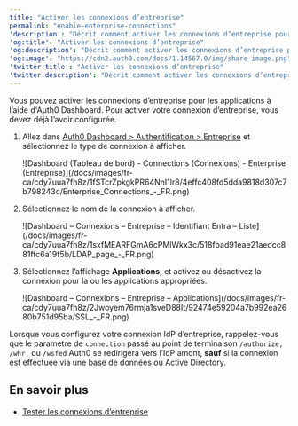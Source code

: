 ```yaml
---
title: "Activer les connexions d’entreprise"
permalink: "enable-enterprise-connections"
'description': "Décrit comment activer les connexions d’entreprise pour les applications à l’aide d'Auth0 Dashboard."
'og:title': "Activer les connexions d’entreprise"
'og:description': "Décrit comment activer les connexions d’entreprise pour les applications à l’aide d'Auth0 Dashboard."
'og:image': "https://cdn2.auth0.com/docs/1.14567.0/img/share-image.png"
'twitter:title': "Activer les connexions d’entreprise"
'twitter:description': "Décrit comment activer les connexions d’entreprise pour les applications à l’aide d'Auth0 Dashboard."
---
```


Vous pouvez activer les connexions d’entreprise pour les applications à l’aide d'<Tooltip href="/docs/docs/fr-ca/glossary?term=auth0-dashboard" tip="Auth0 Dashboard
Principal produit d’Auth0 pour configurer vos services." cta="Voir le glossaire">Auth0 Dashboard</Tooltip>. Pour activer votre connexion d’entreprise, vous devez déjà l’avoir configurée.

1. Allez dans [Auth0 Dashboard > Authentification > Entreprise](https://manage.auth0.com/#/connections/enterprise) et sélectionnez le type de connexion à afficher.

   <Frame>![Dashboard (Tableau de bord) - Connections (Connexions) - Enterprise (Entreprise)](/docs/images/fr-ca/cdy7uua7fh8z/1fSTcrZpkgkPR64NnI1lr8/4effc408fd5dda9818d307c7b798243c/Enterprise_Connections_-_FR.png)</Frame>

2. Sélectionnez le nom de la connexion à afficher.

   <Frame>![Dashboard – Connexions – Entreprise – Identifiant Entra – Liste](/docs/images/fr-ca/cdy7uua7fh8z/1sxfMEARFGmA6cPMlWkx3c/518fbad91eae21aedcc881ffc6a19f5b/LDAP_page_-_FR.png)</Frame>

3. Sélectionnez l’affichage **Applications**, et activez ou désactivez la connexion pour la ou les applications appropriées.

   <Frame>![Dashboard – Connexions – Entreprise – Applications](/docs/images/fr-ca/cdy7uua7fh8z/2Jwoyem76rmja1sveD88It/92474e59204a7b992ea2680b751d95ba/SSL_-_FR.png)</Frame>

Lorsque vous configurez votre connexion <Tooltip href="/docs/docs/fr-ca/glossary?term=idp" tip="Fournisseur d’identité (IdP)
Service de stockage et de gestion des identités numériques." cta="Voir le glossaire">IdP</Tooltip> d’entreprise, rappelez-vous que le paramètre de `connection` passé au point de terminaison `/authorize,` `/whr,` ou `/wsfed` Auth0 se redirigera vers l’IdP amont, **sauf** si la connexion est effectuée via une base de données ou Active Directory.

## En savoir plus

* [Tester les connexions d’entreprise](/docs/docs/fr-ca/authenticate/identity-providers/enterprise-identity-providers/test-enterprise-connections)